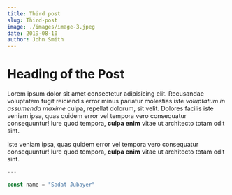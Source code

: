 ```yaml
---
title: Third post
slug: Third-post
image: ./images/image-3.jpeg
date: 2019-08-10
author: John Smith
---
```



# Heading of the Post

Lorem ipsum dolor sit amet consectetur adipisicing elit. Recusandae voluptatem fugit reiciendis error minus pariatur molestias iste _voluptatum in assumenda maxime_ culpa, repellat dolorum, sit velit. Dolores facilis iste veniam ipsa, quas quidem error vel tempora vero consequatur consequuntur! Iure quod tempora, **culpa enim** vitae ut architecto totam odit sint.

<Counter />

iste veniam ipsa, quas quidem error vel tempora vero consequatur consequuntur! Iure quod tempora, **culpa enim** vitae ut architecto totam odit sint.

```javascript
---

const name = "Sadat Jubayer"
```

